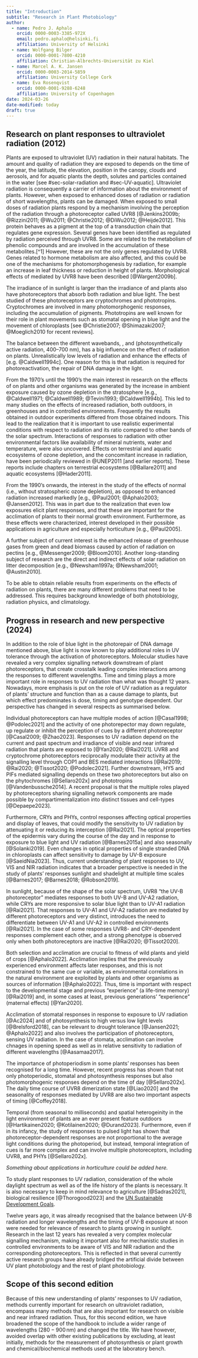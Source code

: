 ```yaml
---
title: "Introduction"
subtitle: "Research in Plant Photobiology"
author:
  - name: Pedro J. Aphalo
    orcid: 0000-0003-3385-972X
    email: pedro.aphalo@helsinki.fi
    affiliation: University of Helsinki
  - name: Wolfgang Bilger
    orcid: 0000-0001-7800-4210
    affiliation: Christian-Albrechts-Universität zu Kiel
  - name: Marcel A. K. Jansen
    orcid: 0000-0003-2014-5859
    affiliation: University College Cork
  - name: Eva Rosenqvist
    orcid: 0000-0001-9288-6248
    affiliation: University of Copenhagen
date: 2024-03-26
date-modified: today
draft: true
---
```


## Research on plant responses to ultraviolet radiation (2012) {#sec-intro-plants-UV-2012}

Plants are exposed to ultraviolet (UV) radiation in their natural habitats. The amount and quality of radiation they are exposed to depends on the time of the year, the latitude, the elevation, position in the canopy, clouds and aerosols, and for aquatic plants the depth, solutes and particles contained in the water [see #sec-solar-radiation and #sec-UV-aquatic]. Ultraviolet radiation is consequently a carrier of information about the environment of plants. However, when exposed to enhanced doses of radiation or radiation of short wavelengths, plants can be damaged. When exposed to small doses of radiation plants respond by a mechanism involving the perception of the radiation through a photoreceptor called UVR8 [@Jenkins2009b; @Rizzini2011; @Wu2011; @Christie2012; @DiWu2012; @Heijde2012]. This protein behaves as a pigment at the top of a transduction chain that regulates gene expression. Several genes have been identified as regulated by radiation perceived through UVR8. Some are related to the metabolism of phenolic compounds and are involved in the accumulation of these metabolites.[^1] However, these are not the only genes regulated by UVR8. Genes related to hormone metabolism are also affected, and this could be one of the mechanisms for photomorphogenesis by radiation, for example an increase in leaf thickness or reduction in height of plants. Morphological effects of mediated by UVR8 have been described [@Wargent2009b].

The irradiance of in sunlight is larger than the irradiance of and plants also have photoreceptors that absorb both radiation and blue light. The best studied of these photoreceptors are cryptochromes and phototropins. Cryptochromes are involved in many photomorphogenic responses, including the accumulation of pigments. Phototropins are well known for their role in plant movements such as stomatal opening in blue light and the movement of chloroplasts [see @Christie2007; @Shimazaki2007; @Moeglich2010 for recent reviews].

The balance between the different wavebands, , and (photosynthetically active radiation, 400--700 nm), has a big influence on the effect of radiation on plants. Unrealistically low levels of radiation and enhance the effects of [e.g. @Caldwell1994c]. One reason for this is that radiation is required for photoreactivation, the repair of DNA damage in the light.

From the 1970's until the 1990's the main interest in research on the effects of on plants and other organisms was generated by the increase in ambient exposure caused by ozone depletion in the stratosphere [e.g., @Caldwell1971; @Caldwell1989; @Tevini1993; @Caldwell1994b]. This led to many studies on the effects of increased radiation, both outdoors, in greenhouses and in controlled environments. Frequently the results obtained in outdoor experiments differed from those obtained indoors. This lead to the realization that it is important to use realistic experimental conditions with respect to radiation and its ratio compared to other bands of the solar spectrum. Interactions of responses to radiation with other environmental factors like availability of mineral nutrients, water and temperature, were also uncovered. Effects on terrestrial and aquatic ecosystems of ozone depletion, and the concomitant increase in radiation, have been periodically reviewed in @UNEP2011 [and earlier reports]. These reports include chapters on terrestrial ecosystems [@Ballare2011] and aquatic ecosystems [@Hader2011].

From the 1990's onwards, the interest in the study of the effects of normal (i.e., without stratospheric ozone depletion), as opposed to enhanced radiation increased markedly [e.g., @Paul2001; @Aphalo2003; @Jansen2012]. This was in part due to the realization that even low exposures elicit plant responses, and that these are important for the acclimation of plants to their normal growth environment. Furthermore, as these effects were characterized, interest developed in their possible applications in agriculture and especially horticulture [e.g., @Paul2005].

A further subject of current interest is the enhanced release of greenhouse gases from green and dead biomass caused by action of radiation on pectins [e.g., @Messenger2009; @Bloom2010]. Another long-standing subject of research are the direct and indirect effects of solar radiation on litter decomposition [e.g., @Newsham1997a; @Newsham2001; @Austin2010].

To be able to obtain reliable results from experiments on the effects of radiation on plants, there are many different problems that need to be addressed. This requires background knowledge of both photobiology, radiation physics, and climatology.

## Progress in research and new perspective (2024) {#sec-intro-plants-UV-2024}

In addition to the role of blue light in the photorepair of DNA damage mentioned above, blue light is now known to play additional roles in UV tolerance through the activation of photoreceptors. Molecular studies have revealed a very complex signalling network downstream of plant photoreceptors, that create crosstalk leading complex interactions among the responses to different wavelengths. Time and timing plays a more important role in responses to UV radiation than what was thought 12 years. Nowadays, more emphasis is put on the role of UV radiation as a regulator of plants' structure and function than as a cause damage to plants, but which effect predominates is dose, timing and genotype dependent. Our perspective has changed in several respects as summarised below.

Individual photoreceptors can have multiple modes of action [@Casal1998; @Podolec2021] and the activity of one photorepector may down regulate, up regulate or inhibit the perception of cues by a different photoreceptor [@Casal2009; @Zhao2023]. Responses to UV radiation depend on the current and past spectrum and irradiance of visible and near infrared radiation that plants are exposed to [@Yan2020; @Rai2021]. UVR8 and cryptochrome photoreceptors reciprocally modulate their activity at the signalling level through COP1 and BES mediated interactions [@Rai2019; @Rai2020; @Tissot2020; @Podolec2021]. Further downstream, HY5 and PIFs mediated signalling depends on these two photoreceptors but also on the phytochromes [@Sellaro202x] and phototropins [@Vandenbussche2014]. A recent proposal is that the multiple roles played by photoreceptors sharing signalling network components are made possible by compartimentalization into distinct tissues and cell-types [@Depaepe2023]. 

Furthermore, CRYs and PHYs, control responses affecting optical properties and display of leaves, that could modify the sensitivity to UV radiation by attenuating it or reducing its interception [@Rai2021]. The optical properties of the epidermis vary during the course of the day and in response to exposure to blue light and UV radiation [@Barnes2015a] and also seasonally [@Solanki2019]. Even changes in optical properties of single stranded DNA in chloroplasts can affect sensitivity to damage by UV-B exposure [@SaeidNia2023]. Thus, current understanding of plant responses to UV, VIS and NIR radiation indicates that a broader perspective is needed in the study of plants' responses sunlight and shadelight at multiple time scales [@Barnes2017; @Barnes2018; @Robson2019].

In sunlight, because of the shape of the solar spectrum, UVR8 "the UV-B photoreceptor" mediates responses to both UV-B and UV-A2 radiation, while CRYs are more responsive to solar blue light than to UV-A1 radiation [@Rai2021]. That responses to UV-A1 and UV-A2 radiation are mediated by different photoreceptors and very distinct, introduces the need to differentiate between UV-A1 and UV-A2 in controlled environments [@Rai2021]. In the case of some responses UVR8- and CRY-dependent responses complement each other, and a strong phenotype is observed only when both photoreceptors are inactive [@Rai2020; @Tissot2020].

Both selection and acclimation are crucial to fitness of wild plants and yield of crops [@Aphalo2022]. Acclimation implies that the previously experienced environment affects later responses, and this is not constrained to the same cue or variable, as environmental correlations in the natural environment are exploited by plants and other organisms as sources of information [@Aphalo2022]. Thus, time is important with respect to the developmental stage and previous "experience" (a life-time memory) [@Rai2019] and, in some cases at least, previous generations' "experience" (maternal effects) [@Yan2020].

Acclimation of stomatal responses in response to exposure to UV radiation [@Ac2024] and of photosynthesis to high versus low light levels [@Brelsford2018], can be relevant to drought tolerance [@Jansen2021; @Aphalo2022] and also involves the participation of photoreceptors, sensing UV radiation. In the case of stomata, acclimation can involve chnages in opening speed as well as in relative sensitivity to radiation of different wavelengths [@Aasamaa2017].

The importance of photoperiodism in some plants' responses has been recognised for a long time. However, recent progress has shown that not only photoperiodic, stomatal and photosynthesis responses but also photomorphogenic responses depend on the time of day [@Sellaro202x]. The daily time course of UVR8 dimerization state [@Liao2020] and the seasonality of responses mediated by UVR8 are also two important aspects of timing [@Coffey2018].

Temporal (from seasonal to milliseconds) and spatial heterogeinity in the light environment of plants are an ever present feature outdoors [@Hartikainen2020; @Kotilainen2020; @Durand2023]. Furthermore, even if in its infancy, the study of responses to pulsed light has shown that photoreceptor-dependent responses are not proportional to the average light conditions during the photoperiod, but instead, temporal integration of cues is far more complex and can involve multiple photoreceptors, including UVR8, and PHYs [@Sellaro202x].

_Something about applications in horticulture could be added here._

To study plant responses to UV radiation, consideration of the whole daylight spectrum as well as of the life history of the plants is necessary. It is also necessary to keep in mind relevance to agriculture [@Sadras2021], biological resilience [@Thorogood2023] and the [UN Sustainable Development Goals](https://sdgs.un.org/goals). 

Twelve years ago, it was already recognised that the balance between UV-B radiation and longer wavelengths and the timing of UV-B exposure at noon were needed for relevance of research to plants growing in sunlight. Research in the last 12 years has revealed a very complex molecular signalling mechanism, making it important also for mechanistic studies in controlled environments to be aware of VIS and NIR radiation and the corresponding photoreceptors. This is reflected in that several currently active research groups have already bridged the artificial divide between UV plant photobiology and the rest of plant photobiology.

## Scope of this second edition {#sec-intro-scope}

Because of this new understanding of plants' responses to UV radiation, methods currently important for research on ultraviolet radiation, encompass many methods that are also important for research on visible and near infrared radiation. Thus, for this second edition, we have broadened the scope of the handbook to include a wider range of wavelengths ($280-900\,\mathrm{nm}$) and changed the title. We have however, avoided overlap with other existing publications by excluding, at least initially, methods for the measurement of photosynthesis or plant growth and chemical/biochemical methods used at the laboratory bench.

